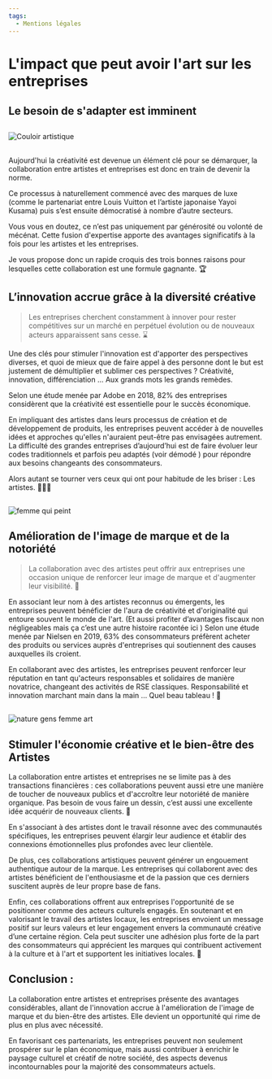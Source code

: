 ```yaml
---
tags:
  - Mentions légales
---
```


# L'impact que peut avoir l'art sur les entreprises

## Le besoin de s'adapter est imminent

##

![Couloir artistique](https://images.unsplash.com/photo-1511352015382-902404d75843?q=80&w=2071&auto=format&fit=crop&ixlib=rb-4.0.3&ixid=M3wxMjA3fDB8MHxwaG90by1wYWdlfHx8fGVufDB8fHx8fA%3D%3D)

##

Aujourd'hui la créativité est devenue un élément clé pour se démarquer, la collaboration entre artistes et entreprises est donc en train de devenir la norme.

Ce processus à naturellement commencé avec des marques de luxe (comme le partenariat entre Louis Vuitton et l’artiste japonaise Yayoi Kusama) puis s’est ensuite démocratisé à nombre d’autre secteurs.

Vous vous en doutez, ce n’est pas uniquement par générosité ou volonté de mécénat. Cette fusion d'expertise apporte des avantages significatifs à la fois pour les artistes et les entreprises.

Je vous propose donc un rapide croquis des trois bonnes raisons pour lesquelles cette collaboration est une formule gagnante. 🏆

## L’innovation accrue grâce à la diversité créative

> Les entreprises cherchent constamment à innover pour rester compétitives sur un marché en perpétuel évolution ou de nouveaux acteurs apparaissent sans cesse. ⌛

Une des clés pour stimuler l'innovation est d'apporter des perspectives diverses, et quoi de mieux que de faire appel à des personne dont le but est justement de démultiplier et sublimer ces perspectives ? Créativité, innovation, différenciation … Aux grands mots les grands remèdes.

Selon une étude menée par Adobe en 2018, 82% des entreprises considèrent que la créativité est essentielle pour le succès économique.

En impliquant des artistes dans leurs processus de création et de développement de produits, les entreprises peuvent accéder à de nouvelles idées et approches qu'elles n'auraient peut-être pas envisagées autrement. La difficulté des grandes entreprises d’aujourd’hui est de faire évoluer leur codes traditionnels et parfois peu adaptés (voir démodé ) pour répondre aux besoins changeants des consommateurs.

Alors autant se tourner vers ceux qui ont pour habitude de les briser : Les artistes. 🧑🏻‍🎨

##

![femme qui peint](https://images.pexels.com/photos/1340502/pexels-photo-1340502.jpeg?auto=compress&cs=tinysrgb&w=1260&h=750&dpr=1)

## Amélioration de l'image de marque et de la notoriété

> La collaboration avec des artistes peut offrir aux entreprises une occasion unique de renforcer leur image de marque et d'augmenter leur visibilité. 📣

En associant leur nom à des artistes reconnus ou émergents, les entreprises peuvent bénéficier de l'aura de créativité et d'originalité qui entoure souvent le monde de l'art. (Et aussi profiter d’avantages fiscaux non négligeables mais ça c’est une autre histoire racontée ici )
Selon une étude menée par Nielsen en 2019, 63% des consommateurs préfèrent acheter des produits ou services auprès d'entreprises qui soutiennent des causes auxquelles ils croient.

En collaborant avec des artistes, les entreprises peuvent renforcer leur réputation en tant qu'acteurs responsables et solidaires de manière novatrice, changeant des activités de RSE classiques. Responsabilité et innovation marchant main dans la main … Quel beau tableau ! 🤝

##

![nature gens femme art](https://images.pexels.com/photos/8922963/pexels-photo-8922963.jpeg?auto=compress&cs=tinysrgb&w=1260&h=750&dpr=1)

## Stimuler l'économie créative et le bien-être des Artistes

La collaboration entre artistes et entreprises ne se limite pas à des transactions financières : ces collaborations peuvent aussi etre une manière de toucher de nouveaux publics et d'accroître leur notoriété de manière organique. Pas besoin de vous faire un dessin, c’est aussi une excellente idée acquérir de nouveaux clients. 💑

En s'associant à des artistes dont le travail résonne avec des communautés spécifiques, les entreprises peuvent élargir leur audience et établir des connexions émotionnelles plus profondes avec leur clientèle.

De plus, ces collaborations artistiques peuvent générer un engouement authentique autour de la marque. Les entreprises qui collaborent avec des artistes bénéficient de l'enthousiasme et de la passion que ces derniers suscitent auprès de leur propre base de fans.

Enfin, ces collaborations offrent aux entreprises l'opportunité de se positionner comme des acteurs culturels engagés. En soutenant et en valorisant le travail des artistes locaux, les entreprises envoient un message positif sur leurs valeurs et leur engagement envers la communauté créative d’une certaine région. Cela peut susciter une adhésion plus forte de la part des consommateurs qui apprécient les marques qui contribuent activement à la culture et à l'art et supportent les initiatives locales. 🌱

## Conclusion :

La collaboration entre artistes et entreprises présente des avantages considérables, allant de l'innovation accrue à l'amélioration de l'image de marque et du bien-être des artistes. Elle devient un opportunité qui rime de plus en plus avec nécessité.

En favorisant ces partenariats, les entreprises peuvent non seulement prospérer sur le plan économique, mais aussi contribuer à enrichir le paysage culturel et créatif de notre société, des aspects devenus incontournables pour la majorité des consommateurs actuels.
